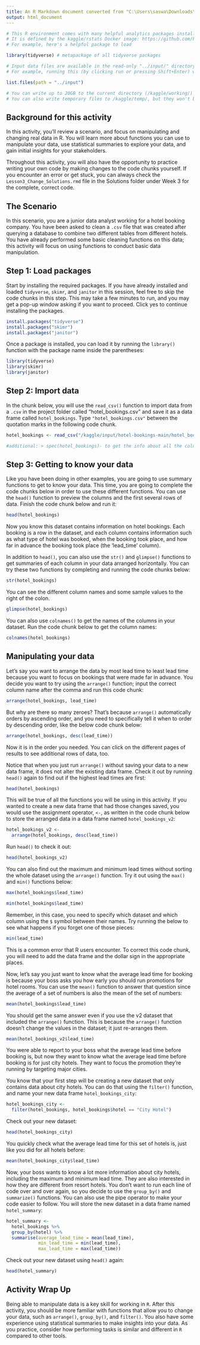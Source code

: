 ```yaml
---
title: An R Markdown document converted from "C:\Users\saswa\Downloads\module-3-hoa-changing-your-data.ipynb"
output: html_document
---
```


```r
# This R environment comes with many helpful analytics packages installed
# It is defined by the kaggle/rstats Docker image: https://github.com/kaggle/docker-rstats
# For example, here's a helpful package to load

library(tidyverse) # metapackage of all tidyverse packages

# Input data files are available in the read-only "../input/" directory
# For example, running this (by clicking run or pressing Shift+Enter) will list all files under the input directory

list.files(path = "../input")

# You can write up to 20GB to the current directory (/kaggle/working/) that gets preserved as output when you create a version using "Save & Run All" 
# You can also write temporary files to /kaggle/temp/, but they won't be saved outside of the current session
```

## Background for this activity
In this activity, you’ll review a scenario, and focus on manipulating and changing real data in R. You will learn more about functions you can use to manipulate your data, use statistical summaries to explore your data, and gain initial insights for your stakeholders. 

Throughout this activity, you will also have the opportunity to practice writing your own code by making changes to the code chunks yourself. If you encounter an error or get stuck, you can always check the `Lesson3_Change_Solutions.rmd` file in the Solutions folder under Week 3 for the complete, correct code. 

## The Scenario
In this scenario, you are a junior data analyst working for a hotel booking company. You have been asked to clean a `.csv` file that was created after querying a database to combine two different tables from different hotels. You have already performed some basic cleaning functions on this data; this activity will focus on using functions to conduct basic data manipulation.

## Step 1: Load packages

Start by installing the required packages. If you have already installed and loaded `tidyverse`, `skimr`, and `janitor` in this session, feel free to skip the code chunks in this step. This may take a few minutes to run, and you may get a pop-up window asking if you want to proceed. Click yes to continue installing the packages. 

```r
install.packages("tidyverse")
install.packages("skimr")
install.packages("janitor")
```

Once a package is installed, you can load it by running the `library()` function with the package name inside the parentheses:

```r
library(tidyverse)
library(skimr)
library(janitor)
```

## Step 2: Import data

In the chunk below, you will use the `read_csv()` function to import data from a `.csv` in the project folder called "hotel_bookings.csv" and save it as a data frame called `hotel_bookings`. Type `"hotel_bookings.csv"` between the quotation marks in the following code chunk.

```r
hotel_bookings <- read_csv("/kaggle/input/hotel-bookings-main/hotel_bookings.csv")

#additional: > spec(hotel_bookings)- to get the info about all the columns.
```

## Step 3: Getting to know your data

Like you have been doing in other examples, you are going to use summary functions to get to know your data. This time, you are going to complete the code chunks below in order to use these different functions. You can use the `head()` function to preview the columns and the first several rows of data. Finish the code chunk below and run it:

```r
head(hotel_bookings)
```

Now you know this dataset contains information on hotel bookings. Each booking is a row in the dataset, and each column contains information such as what type of hotel was booked, when the booking took place, and how far in advance the booking took place (the 'lead_time' column).

In addition to `head()`, you can also use the `str()` and `glimpse()` functions to get summaries of each column in your data arranged horizontally. You can try these two functions by completing and running the code chunks below:

```r
str(hotel_bookings)
```

You can see the different column names and some sample values to the right of the colon. 

```r
glimpse(hotel_bookings)
```

You can also use `colnames()` to get the names of the columns in your dataset. Run the code chunk below to get the column names:

```r
colnames(hotel_bookings)
```

## Manipulating your data

Let's say you want to arrange the data by most lead time to least lead time because you want to focus on bookings that were made far in advance. You decide you want to try using the `arrange()` function; input the correct column name after the comma and run this code chunk: 

```r
arrange(hotel_bookings, lead_time)
```

But why are there so many zeroes? That's because `arrange()` automatically orders by ascending order, and you need to specifically tell it when to order by descending order, like the below code chunk below:

```r
arrange(hotel_bookings, desc(lead_time))
```

Now it is in the order you needed. You can click on the different pages of results to see additional rows of data, too.  

Notice that when you just run `arrange()` without saving your data to a new data frame, it does not alter the existing data frame. Check it out by running `head()` again to find out if the highest lead times are first: 

```r
head(hotel_bookings)
```

This will be true of all the functions you will be using in this activity. If you wanted to create a new data frame that had those changes saved, you would use the assignment operator, `<-`, as written in the code chunk below to store the arranged data in a data frame named `hotel_bookings_v2`:

```r
hotel_bookings_v2 <- 
  arrange(hotel_bookings, desc(lead_time))
```

Run `head()` to check it out: 

```r
head(hotel_bookings_v2)
```

You can also find out the maximum and minimum lead times without sorting the whole dataset using the `arrange()` function. Try it out using the `max()` and `min()` functions below:

```r
max(hotel_bookings$lead_time)
```

```r
min(hotel_bookings$lead_time)
```

Remember, in this case, you need to specify which dataset and which column using the `$` symbol between their names. Try running the below to see what happens if you forget one of those pieces:

```r
min(lead_time)
```

This is a common error that R users encounter. To correct this code chunk, you will need to add the data frame and the dollar sign in the appropriate places. 

Now, let's say you just want to know what the average lead time for booking is because your boss asks you how early you should run promotions for hotel rooms. You can use the `mean()` function to answer that question since the average of a set of numbers is also the mean of the set of numbers:

```r
mean(hotel_bookings$lead_time)
```

You should get the same answer even if you use the v2 dataset that included the `arrange()` function. This is because the `arrange()` function doesn't change the values in the dataset; it just re-arranges them.

```r
mean(hotel_bookings_v2$lead_time)
```

You were able to report to your boss what the average lead time before booking is, but now they want to know what the average lead time before booking is for just city hotels. They want to focus the promotion they're running by targeting major cities. 

You know that your first step will be creating a new dataset that only contains data about city hotels. You can do that using the `filter()` function, and name your new data frame `hotel_bookings_city`:

```r
hotel_bookings_city <- 
  filter(hotel_bookings, hotel_bookings$hotel == "City Hotel")
```

Check out your new dataset:

```r
head(hotel_bookings_city)
```

You quickly check what the average lead time for this set of hotels is, just like you did for all hotels before:

```r
mean(hotel_bookings_city$lead_time)
```

Now, your boss wants to know a lot more information about city hotels, including the maximum and minimum lead time. They are also interested in how they are different from resort hotels. You don't want to run each line of code over and over again, so you decide to use the `group_by()` and `summarize()` functions. You can also use the pipe operator to make your code easier to follow. You will store the new dataset in a data frame named `hotel_summary`:

```r
hotel_summary <- 
  hotel_bookings %>%
  group_by(hotel) %>%
  summarise(average_lead_time = mean(lead_time),
            min_lead_time = min(lead_time),
            max_lead_time = max(lead_time))
```

Check out your new dataset using `head()` again:

```r
head(hotel_summary)
```

## Activity Wrap Up
Being able to manipulate data is a key skill for working in `R`. After this activity, you should be more familiar with functions that allow you to change your data, such as `arrange()`, `group_by()`, and `filter()`. You also have some experience using statistical summaries to make insights into your data. As you practice, consider how performing tasks is similar and different in `R` compared to other tools.

